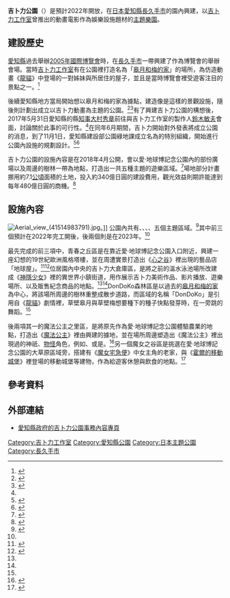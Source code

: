 {{noteTA
|G1=Ghibli
|1=zh-cn:主题乐园; zh-hk:主題公園; zh-sg:主题公园; zh-tw:主題樂園;
|2=zh-hans:世界博览会; zh-hk:世界博覽會; zh-tw:國際博覽會;
|3=zh-hans:五月和梅伊; zh-hk:草子和次子; zh-tw:皋月和梅;
|4=zh-hans:草壁五月; zh-hk:大卷草子; zh-tw:草壁皋月;
|5=zh-hans:草壁梅伊;  zh-hk:大卷次子; zh-tw:草壁梅;
|6=zh-hans:黑帽大人; zh-hk:幻姬; zh-tw:黑帽大人;
|7=zh-hans:乙事主; zh-hk:鎮西豬神; zh-tw:乙事主;
}}
{{日本未来建設}}
{{Infobox amusement park
| name            = 吉卜力公園
| native_name     = {{lang|ja|ジブリパーク}}
| image           = Ghibli Park(logo).jpg
| caption         = 由[[宮崎駿|宮崎駿]]與[[鈴木敏夫|鈴木敏夫]]設計的公園標誌。<ref>{{cite web |url=https://www.oricon.co.jp/news/2136692/photo/3/ |script-title=ja:『ジブリパーク』ロゴ。宮崎駿氏と鈴木敏夫氏の共同制作 |work=[[Oricon|Oricon]] |author= |date=2019-06-01 |accessdate=2020-07-10 |archive-date=2020-07-12 |archive-url=https://web.archive.org/web/20200712175842/https://www.oricon.co.jp/news/2136692/photo/3/ |dead-url=no }}</ref>
| resort          = {{tsl|ja|愛・地球博記念公園|愛·地球博記念公園}}
| location        = [[日本|日本]][[愛知縣|愛知縣]][[長久手市|長久手市]]茨{{lang|ja|ケ}}廻間乙1533-1
| coordinates     = {{coord|35|10|22|N|137|05|23|E|display=inline}}
| theme           = 以[[吉卜力工作室|吉卜力工作室]]旗下動畫作品為題材的設施
| homepage        = 
| owner           = 
| general_manager = 
| operator        = 
| opening_date    = 預計2022年開放第一階段、2023年開放第二階段
| closing_date    = 
| season          = 全年
| visitors        = 
| area            = 約7.1公頃
| rides           = 預定5個主題區域
| slogan          = 
}}
'''吉卜力公園'''（{{lang-ja|ジブリパーク}}）是預計2022年開放，在[[日本|日本]][[愛知縣|愛知縣]][[長久手市|長久手市]]的{{tsl|ja|愛・地球博記念公園|愛·地球博記念公園}}園內興建，以[[吉卜力工作室|吉卜力工作室]]曾推出的動畫電影作為娛樂設施題材的[[主題樂園|主題樂園]]。

== 建設歷史 ==
[[愛知縣|愛知縣]]過去舉辦[[2005年國際博覽會|2005年國際博覽會]]時，在[[長久手市|長久手市]]一帶興建了{{tsl|ja|愛・地球博記念公園|愛·地球博記念公園}}作為博覽會的舉辦會場。當時[[吉卜力工作室|吉卜力工作室]]有在公園裡打造名為「[[皋月和梅的家|皋月和梅的家]]」的場所，為仿造動畫《[[龍貓|龍貓]]》中登場的一對姊妹{{nihongo|草壁皋月|草壁サツキ}}與{{nihongo|草壁梅|草壁メイ}}所居住的屋子，並且是當時博覽會裡受遊客注目的景點之一。<ref>{{cite web |url=http://www.expo2005.or.jp/jp/C0/C3/C3.9/C3.9.4/C3.9.4.101/ |script-title=ja:サツキとメイの家 |work=愛·地球博記念公園 |accessdate=2020-07-10 |archive-date=2009-02-21 |archive-url=https://web.archive.org/web/20090221032633/http://www.expo2005.or.jp/jp/C0/C3/C3.9/C3.9.4/C3.9.4.101/ |dead-url=no }}</ref>

後續愛知縣地方當局開始想以皋月和梅的家為據點，建造像是{{nihongo|「龍貓的故鄉村」|トトロのふるさと村}}這樣的景觀設施，隨後則計劃出成立以吉卜力動畫為主題的公園。<ref name="Huffington">{{cite web |url=https://www.huffingtonpost.jp/2017/06/01/ghibli_n_16905454.html |script-title=ja:「ジブリパーク」が愛知に開設へ。「トトロのふるさと村」など複数予定。愛知万博の跡地に2020年代初め |work=[[哈芬登郵報|哈芬登郵報]] |author=關根和弘 |date=2017-06-01 |accessdate=2020-07-10 |archive-date=2020-12-04 |archive-url=https://web.archive.org/web/20201204103135/https://www.huffingtonpost.jp/2017/06/01/ghibli_n_16905454.html |dead-url=no }}</ref><ref>{{cite web |url=https://www.pref.aichi.jp/soshiki/koen/ghibli-park-section.html |script-title=ja:「ジブリパーク構想推進室」の設置及び開設式について |work=[[愛知縣|愛知縣]]政府 |date=2017-10-31 |accessdate=2020-07-10 |archive-date=2020-07-11 |archive-url=https://web.archive.org/web/20200711201512/https://www.pref.aichi.jp/soshiki/koen/ghibli-park-section.html |dead-url=no }}</ref>有了興建吉卜力公園的構想後，2017年5月31日愛知縣的縣[[知事|知事]][[大村秀章|大村秀章]]前往與吉卜力工作室的製作人[[鈴木敏夫|鈴木敏夫]]會面，討論關於此事的可行性。<ref name="Huffington"/>在同年6月期間，吉卜力開始對外發表將成立公園的消息，到了11月1日，愛知縣建設部公園綠地課成立名為{{nihongo|吉卜力公園構想推進室|ジブリパーク構想推進室}}的特別組織，開始進行公園內設施的規劃設計。<ref>{{cite web |url=http://www.ghibli.jp/chronology/ |script-title=ja:スタジオジブリの年表 |work=[[吉卜力工作室|吉卜力工作室]] |accessdate=2020-07-10 |archive-date=2018-10-10 |archive-url=https://web.archive.org/web/20181010043031/http://www.ghibli.jp/chronology/ |dead-url=no }}</ref><ref>{{cite web |url=https://www.kensetsunews.com/web-kan/122450 |script-title=ja:【ジブリパーク】「構想推進室」設置！　看板はジブリの鈴木敏夫プロデューサーが揮毫 |work=建設通信新聞 |date=2017-11-02 |accessdate=2020-07-10 |archive-date=2020-07-11 |archive-url=https://web.archive.org/web/20200711095156/https://www.kensetsunews.com/web-kan/122450 |dead-url=no }}</ref>

吉卜力公園的設施內容是在2018年4月公開，會以愛·地球博記念公園內的部份廣場以及周邊的樹林一帶為地點，打造出一共五種主題的遊樂區域。<ref>{{cite web |url=https://www.kensetsunews.com/web-kan/184607 |script-title=ja:【ジブリパーク基本デザイン】ハウルや魔女宅の世界が5エリアに！　22年度の開業目指す |work=建設通信新聞 |date=2018-04-26 |accessdate=2020-07-10 |archive-date=2020-07-10 |archive-url=https://web.archive.org/web/20200710170114/https://www.kensetsunews.com/web-kan/184607 |dead-url=no }}</ref>場地部分計畫挪用約7.1[[公頃|公頃]]面積的土地，投入約340億日圓的建設費用，觀光效益則期許能達到每年480億日圓的商機。<ref>{{cite web |url=https://www.pref.aichi.jp/uploaded/life/271598_953576_misc.pdf |script-title=ja:ジブリパーク整備の概要について |work=愛知縣政府 |format=PDF |date=2020-02-04 |accessdate=2020-07-10 |archive-date=2021-02-04 |archive-url=https://web.archive.org/web/20210204030517/https://www.pref.aichi.jp/uploaded/life/271598_953576_misc.pdf |dead-url=no }}</ref>

== 設施內容 ==
[[File:Aerial_view_(41514983791).jpg|right]]。]]
公園內共有{{nihongo|青春之丘區|青春の丘エリア}}、{{nihongo|吉卜力大倉庫區|ジブリの大倉庫エリア}}、{{nihongo|DonDoKo森林區|どんどこ森エリア}}、{{nihongo|魔法公主之里區|もののけの里エリア}}、{{nihongo|魔女之谷區|魔女の谷エリア}}五個主題區域。<ref name="Aichi">{{cite web |url=https://www.pref.aichi.jp/ghibli-park/data/seibi_gaiyo.pdf |script-title=ja:ジブリパーク整備構想の概要について |work=愛知縣政府 |format=[[PDF|PDF]] |date=2018-12-21 |accessdate=2020-07-10 |archive-date=2020-07-10 |archive-url=https://web.archive.org/web/20200710145319/https://www.pref.aichi.jp/ghibli-park/data/seibi_gaiyo.pdf |dead-url=no }}</ref>其中前三個預計在2022年完工開後，後兩個則是在2023年。<ref name="Aichi"/>

最先完成的前三項中，青春之丘區是在靠近愛·地球博記念公園入口附近，興建一座幻想的19世紀歐洲風格塔樓，並在周遭實景打造出《[[心之谷|心之谷]]》裡出現的藝品店「地球屋」。<ref name="Moshimoshi">{{cite web |url=https://www.moshimoshi-nippon.jp/ja/105984 |script-title=ja:スタジオジブリのテーマパーク 2022年愛知県にオープン |work={{lang|ja|もしもしにっぽん}} |date=2018-05-03 |accessdate=2020-07-10 |archive-date=2020-10-21 |archive-url=https://web.archive.org/web/20201021171409/https://www.moshimoshi-nippon.jp/ja/105984 |dead-url=no }}</ref><ref name="LiveJapan">{{cite web |url=https://livejapan.com/ja/article-a0004159/ |script-title=ja:「ジブリパーク」の詳細が判明！『千と千尋の神隠し』や『もののけ姫』の世界を再現 |work=Live Japan |date=2020-02-07 |accessdate=2020-07-10 |archive-date=2020-09-18 |archive-url=https://web.archive.org/web/20200918142312/https://livejapan.com/ja/article-a0004159/ |dead-url=no }}</ref>位居園內中央的吉卜力大倉庫區，是將之前的溫水泳池場所改建成《[[神隱少女|神隱少女]]》裡的異世界小鎮街道，用作展示吉卜力美術作品、影片播放、遊樂場所、以及販售紀念商品的地點。<ref name="Moshimoshi"/><ref name="LiveJapan"/>DonDoKo森林區是以過去的[[皋月和梅的家|皋月和梅的家]]為中心，將該場所周邊的樹林重整成散步道路，而區域的名稱「DonDoKo」是引用自《[[龍貓|龍貓]]》劇情裡，草壁皋月與草壁梅想要種下的種子快點發芽時，在一旁跳的舞蹈{{nihongo|「DonDoKo舞」|どんどこ踊り}}。<ref name="Moshimoshi"/>

後兩項其一的魔法公主之里區，是將原先作為愛·地球博記念公園體驗農業的地點，打造出《[[魔法公主|魔法公主]]》裡由{{nihongo|黑帽大人|エボシ御前}}興建的據地{{nihongo|達達拉城|タタラ場}}，並在場所周邊塑造出《魔法公主》裡出現過的神祇、[[物怪|物怪]]角色，例如{{nihongo|乙事主|乙事主}}、或是{{nihongo|邪魔神|タタリ神}}。<ref>{{cite web |url=https://shutten-watch.com/chubu/3385 |script-title=ja: ジブリパークが2022年秋に開業予定！エリアは5つだけじゃない？ 各エリアの詳細や最新情報をまとめて紹介！ |work={{lang|ja|出店ウォッチ}} |date=2020-02-06 |accessdate=2020-07-10 |archive-date=2020-07-25 |archive-url=https://web.archive.org/web/20200725101620/https://shutten-watch.com/chubu/3385 |dead-url=no }}</ref>另一個魔女之谷區是挑選在愛·地球博記念公園的大草原區域旁，搭建有《[[魔女宅急便|魔女宅急便]]》中女主角{{nihongo|琪琪|キキ}}的老家，與《[[霍爾的移動城堡|霍爾的移動城堡]]》裡登場的移動城堡等建物，作為給遊客休憩與飲食的地點。<ref>{{cite web |url=https://www.fashion-press.net/news/39343/2 |script-title=ja:「ジブリパーク」愛知に22年秋開業 -『千と千尋の神隠し』不思議の街、ハウルの城やタタラ場を再現 |work=Fashion Press |date=2018-05-03 |accessdate=2020-07-10 |archive-date=2021-02-04 |archive-url=https://web.archive.org/web/20210204220443/https://www.fashion-press.net/news/39343/2 |dead-url=no }}</ref>

== 參考資料 ==
{{reflist|30em}}

== 外部連結 ==
*[https://www.pref.aichi.jp/ghibli-park/ 愛知縣政府的吉卜力公園事務內容專頁] {{Wayback|url=https://www.pref.aichi.jp/ghibli-park/ |date=20210216141710 }}

{{Portal|吉卜力工作室}}
{{吉卜力工作室}}
{{Authority control}}

{{DEFAULTSORT:Ghibli Park}}
[[Category:吉卜力工作室|Category:吉卜力工作室]]
[[Category:愛知縣公園|Category:愛知縣公園]]
[[Category:日本主題公園|Category:日本主題公園]]
[[Category:長久手市|Category:長久手市]]